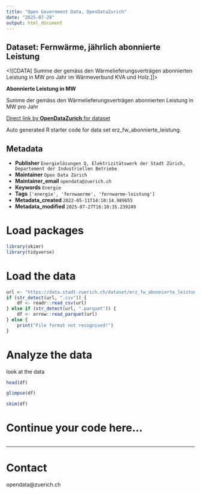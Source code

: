 ```yaml
---
title: "Open Government Data, OpenDataZurich"
date: "2025-07-28"
output: html_document
---
```


## Dataset: Fernwärme, jährlich abonnierte Leistung

<![CDATA[
Summe der gemäss den Wärmelieferungsverträgen abonnierten Leistung in MW pro Jahr im Wärmeverbund KVA und Holz.
]]>

**Abonnierte Leistung in MW**

Summe der gemäss den Wärmelieferungsverträgen abonnierten Leistung in MW pro Jahr



[Direct link by **OpenDataZurich** for dataset](https://data.stadt-zuerich.ch/dataset/erz_fw_abonnierte_leistung)

Auto generated R starter code for data set erz_fw_abonnierte_leistung.

## Metadata

- **Publisher** `Energielösungen Q, Elektrizitätswerk der Stadt Zürich, Departement der Industriellen Betriebe`
- **Maintainer** `Open Data Zürich`
- **Maintainer_email** `opendata@zuerich.ch`
- **Keywords** `Energie`
- **Tags** `['energie', 'fernwaerme', 'fernwarme-leistung']`
- **Metadata_created** `2022-05-11T14:10:14.989655`
- **Metadata_modified** `2025-07-27T16:10:35.239249`


# Load packages

```r
library(skimr)
library(tidyverse)
```

# Load the data

```r
url <- "https://data.stadt-zuerich.ch/dataset/erz_fw_abonnierte_leistung/download/fw_abonnierte_leistung.csv"
if (str_detect(url, ".csv")) {
    df <- readr::read_csv(url)
} else if (str_detect(url, ".parquet")) {
    df <- arrow::read_parquet(url)
} else {
    print("File format not recognised!")
}
```

# Analyze the data

look at the data
```r
head(df)
```

```r
glimpse(df)
```

```r
skim(df)
```

# Continue your code here...

```r

```

------------------------------------------------------------------------

# Contact

opendata@zuerich.ch
